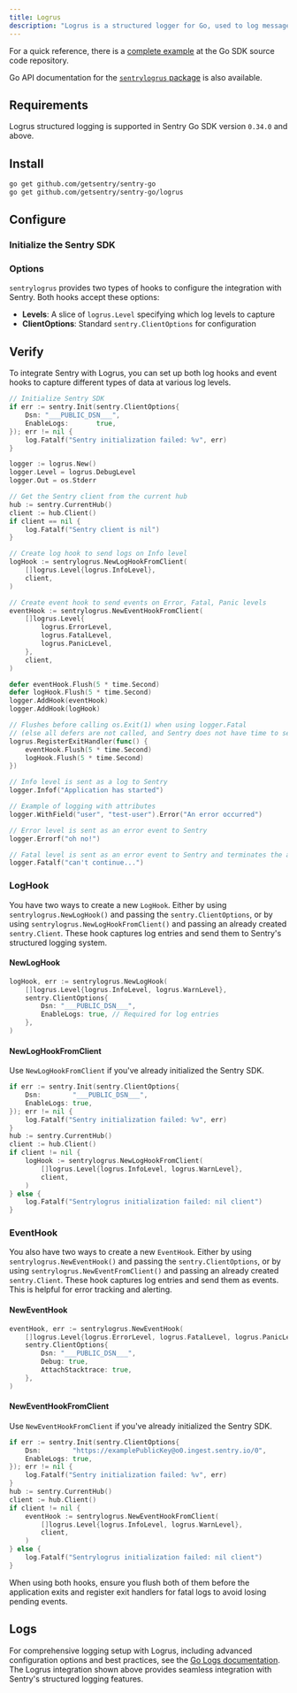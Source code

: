 ```yaml
---
title: Logrus
description: "Logrus is a structured logger for Go, used to log messages in different formats and levels. This guide demonstrates how to integrate Logrus with Sentry to capture and send both logs and events to Sentry."
---
```


For a quick reference, there is a [complete example](https://github.com/getsentry/sentry-go/tree/master/_examples/logrus) at the Go SDK source code repository.

Go API documentation for the [`sentrylogrus` package](https://pkg.go.dev/github.com/getsentry/sentry-go/logrus) is also available.

## Requirements

Logrus structured logging is supported in Sentry Go SDK version `0.34.0` and above.

## Install

```bash
go get github.com/getsentry/sentry-go
go get github.com/getsentry/sentry-go/logrus
```

## Configure

### Initialize the Sentry SDK

<PlatformContent includePath="getting-started-config" />

### Options

`sentrylogrus` provides two types of hooks to configure the integration with Sentry. Both hooks accept these options:
- **Levels**: A slice of `logrus.Level` specifying which log levels to capture
- **ClientOptions**: Standard `sentry.ClientOptions` for configuration

## Verify

To integrate Sentry with Logrus, you can set up both log hooks and event hooks to capture different types of data at various log levels.

```go
// Initialize Sentry SDK
if err := sentry.Init(sentry.ClientOptions{
    Dsn: "___PUBLIC_DSN___",
    EnableLogs:       true,
}); err != nil {
    log.Fatalf("Sentry initialization failed: %v", err)
}

logger := logrus.New()
logger.Level = logrus.DebugLevel
logger.Out = os.Stderr

// Get the Sentry client from the current hub
hub := sentry.CurrentHub()
client := hub.Client()
if client == nil {
    log.Fatalf("Sentry client is nil")
}

// Create log hook to send logs on Info level
logHook := sentrylogrus.NewLogHookFromClient(
    []logrus.Level{logrus.InfoLevel},
    client,
)

// Create event hook to send events on Error, Fatal, Panic levels
eventHook := sentrylogrus.NewEventHookFromClient(
    []logrus.Level{
        logrus.ErrorLevel,
        logrus.FatalLevel,
        logrus.PanicLevel,
    },
    client,
)

defer eventHook.Flush(5 * time.Second)
defer logHook.Flush(5 * time.Second)
logger.AddHook(eventHook)
logger.AddHook(logHook)

// Flushes before calling os.Exit(1) when using logger.Fatal
// (else all defers are not called, and Sentry does not have time to send the event)
logrus.RegisterExitHandler(func() {
    eventHook.Flush(5 * time.Second)
    logHook.Flush(5 * time.Second)
})

// Info level is sent as a log to Sentry
logger.Infof("Application has started")

// Example of logging with attributes
logger.WithField("user", "test-user").Error("An error occurred")

// Error level is sent as an error event to Sentry
logger.Errorf("oh no!")

// Fatal level is sent as an error event to Sentry and terminates the application
logger.Fatalf("can't continue...")
```

### LogHook

You have two ways to create a new `LogHook`. Either by using `sentrylogrus.NewLogHook()` and passing the `sentry.ClientOptions`, or
by using `sentrylogrus.NewLogHookFromClient()` and passing an already created `sentry.Client`. These hook captures log entries and
send them to Sentry's structured logging system.

#### NewLogHook
```go
logHook, err := sentrylogrus.NewLogHook(
    []logrus.Level{logrus.InfoLevel, logrus.WarnLevel},
    sentry.ClientOptions{
        Dsn: "___PUBLIC_DSN___",
        EnableLogs: true, // Required for log entries
    },
)
```

#### NewLogHookFromClient

Use `NewLogHookFromClient` if you've already initialized the Sentry SDK.
```go
if err := sentry.Init(sentry.ClientOptions{
    Dsn:        "___PUBLIC_DSN___",
    EnableLogs: true,
}); err != nil {
    log.Fatalf("Sentry initialization failed: %v", err)
}
hub := sentry.CurrentHub()
client := hub.Client()
if client != nil {
    logHook := sentrylogrus.NewLogHookFromClient(
        []logrus.Level{logrus.InfoLevel, logrus.WarnLevel},
        client,
    )
} else {
    log.Fatalf("Sentrylogrus initialization failed: nil client")
}
```

### EventHook

You also have two ways to create a new `EventHook`. Either by using `sentrylogrus.NewEventHook()` and passing the `sentry.ClientOptions`, or
by using `sentrylogrus.NewEventFromClient()` and passing an already created `sentry.Client`. These hook captures log entries and
send them as events. This is helpful for error tracking and alerting.

#### NewEventHook
```go
eventHook, err := sentrylogrus.NewEventHook(
    []logrus.Level{logrus.ErrorLevel, logrus.FatalLevel, logrus.PanicLevel},
    sentry.ClientOptions{
        Dsn: "___PUBLIC_DSN___",
        Debug: true,
        AttachStacktrace: true,
    },
)
```
#### NewEventHookFromClient

Use `NewEventHookFromClient` if you've already initialized the Sentry SDK.
```go
if err := sentry.Init(sentry.ClientOptions{
    Dsn:        "https://examplePublicKey@o0.ingest.sentry.io/0",
    EnableLogs: true,
}); err != nil {
    log.Fatalf("Sentry initialization failed: %v", err)
}
hub := sentry.CurrentHub()
client := hub.Client()
if client != nil {
    eventHook := sentrylogrus.NewEventHookFromClient(
        []logrus.Level{logrus.InfoLevel, logrus.WarnLevel},
        client,
    )
} else {
    log.Fatalf("Sentrylogrus initialization failed: nil client")
}
```

<Alert>
    When using both hooks, ensure you flush both of them before the application exits and register exit handlers for fatal logs to avoid losing pending events.
</Alert>

<Include name="logs/go-ctx-usage-alert.mdx"/>

## Logs

For comprehensive logging setup with Logrus, including advanced configuration options and best practices, see the [Go Logs documentation](/platforms/go/logs/). The Logrus integration shown above provides seamless integration with Sentry's structured logging features.
